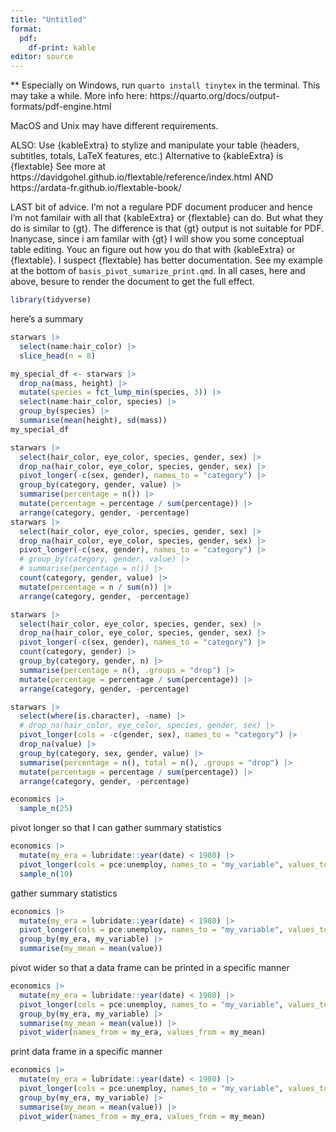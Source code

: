 ```yaml
---
title: "Untitled"
format: 
  pdf:
    df-print: kable
editor: source
---
```


** Especially on Windows, run `quarto install tinytex` in the terminal.  This may take a while.  More info here: https://quarto.org/docs/output-formats/pdf-engine.html

MacOS and Unix may have different requirements.

ALSO:  Use {kableExtra} to stylize and manipulate your table (headers, subtitles, totals, LaTeX features, etc.)
Alternative to {kableExtra} is {flextable}  See more at https://davidgohel.github.io/flextable/reference/index.html    AND  
https://ardata-fr.github.io/flextable-book/

LAST bit of advice.  I'm not a regulare PDF document producer and hence I'm not familair with all that {kableExtra} or {flextable} can do.  But what they do is similar to {gt}.  The difference is that {gt} output is not suitable for PDF.  Inanycase, since i am familar with {gt} I will show you some conceptual table editing.  Youc an figure out how you do that with {kableExtra} or {flextable}.  I suspect {flextable} has better documentation.  See my example at the bottom of `basis_pivot_sumarize_print.qmd`.  In all cases, here and above, besure to render the document to get the full effect.

```r
library(tidyverse)
```

here's a summary

```r
starwars |> 
  select(name:hair_color) |> 
  slice_head(n = 8)
```


```r
my_special_df <- starwars |> 
  drop_na(mass, height) |> 
  mutate(species = fct_lump_min(species, 3)) |> 
  select(name:hair_color, species) |>  
  group_by(species) |> 
  summarise(mean(height), sd(mass))
my_special_df
```


```r
starwars |> 
  select(hair_color, eye_color, species, gender, sex) |> 
  drop_na(hair_color, eye_color, species, gender, sex) |> 
  pivot_longer(-c(sex, gender), names_to = "category") |> 
  group_by(category, gender, value) |> 
  summarise(percentage = n()) |>  
  mutate(percentage = percentage / sum(percentage)) |> 
  arrange(category, gender, -percentage)
starwars |> 
  select(hair_color, eye_color, species, gender, sex) |> 
  drop_na(hair_color, eye_color, species, gender, sex) |> 
  pivot_longer(-c(sex, gender), names_to = "category") |> 
  # group_by(category, gender, value) |> 
  # summarise(percentage = n()) |>  
  count(category, gender, value) |> 
  mutate(percentage = n / sum(n)) |> 
  arrange(category, gender, -percentage)
```

```r
starwars |> 
  select(hair_color, eye_color, species, gender, sex) |> 
  drop_na(hair_color, eye_color, species, gender, sex) |> 
  pivot_longer(-c(sex, gender), names_to = "category") |> 
  count(category, gender) |> 
  group_by(category, gender, n) |> 
  summarise(percentage = n(), .groups = "drop") |>  
  mutate(percentage = percentage / sum(percentage)) |> 
  arrange(category, gender, -percentage)
```


```r
starwars |> 
  select(where(is.character), -name) |> 
  # drop_na(hair_color, eye_color, species, gender, sex) |> 
  pivot_longer(cols = -c(gender, sex), names_to = "category") |> 
  drop_na(value) |> 
  group_by(category, sex, gender, value) |> 
  summarise(percentage = n(), total = n(), .groups = "drop") |> 
  mutate(percentage = percentage / sum(percentage)) |>
  arrange(category, gender, -percentage)
```



```r
economics |> 
  sample_n(25)
```

pivot longer so that I can gather summary statistics

```r
economics |>  
  mutate(my_era = lubridate::year(date) < 1980) |> 
  pivot_longer(cols = pce:unemploy, names_to = "my_variable", values_to = "value") |> 
  sample_n(10)

```

gather summary statistics

```r
economics |>
  mutate(my_era = lubridate::year(date) < 1980) |> 
  pivot_longer(cols = pce:unemploy, names_to = "my_variable", values_to = "value") |> 
  group_by(my_era, my_variable) |> 
  summarise(my_mean = mean(value)) 
```

pivot wider so that a data frame can be printed in a specific manner

```r
economics |>
  mutate(my_era = lubridate::year(date) < 1980) |> 
  pivot_longer(cols = pce:unemploy, names_to = "my_variable", values_to = "value") |> 
  group_by(my_era, my_variable) |> 
  summarise(my_mean = mean(value)) |> 
  pivot_wider(names_from = my_era, values_from = my_mean)
```

print data frame in a specific manner

```r
economics |> 
  mutate(my_era = lubridate::year(date) < 1980) |> 
  pivot_longer(cols = pce:unemploy, names_to = "my_variable", values_to = "value") |> 
  group_by(my_era, my_variable) |> 
  summarise(my_mean = mean(value)) |> 
  pivot_wider(names_from = my_era, values_from = my_mean)
```
